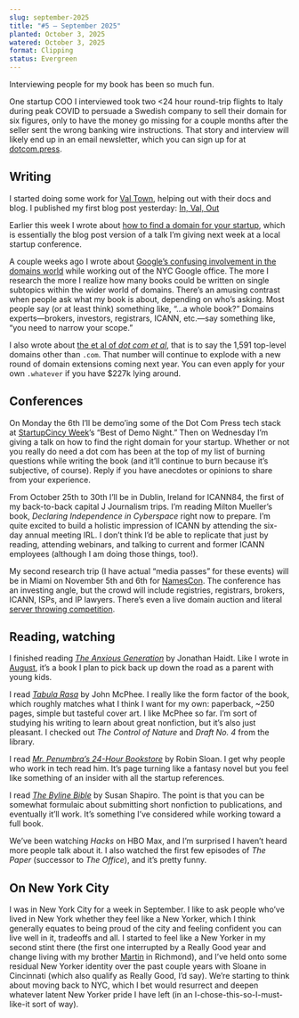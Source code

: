 ```yaml
---
slug: september-2025
title: "#5 — September 2025"
planted: October 3, 2025
watered: October 3, 2025
format: Clipping
status: Evergreen
---
```


Interviewing people for my book has been so much fun.

One startup COO I interviewed took two \<24 hour round-trip flights to Italy during peak COVID to persuade a Swedish company to sell their domain for six figures, only to have the money go missing for a couple months after the seller sent the wrong banking wire instructions. That story and interview will likely end up in an email newsletter, which you can sign up for at [dotcom.press](https://dotcom.press/).

## Writing

I started doing some work for [Val Town](https://val.town), helping out with their docs and blog. I published my first blog post yesterday: [In, Val, Out](https://blog.val.town/in-val-out)

Earlier this week I wrote about [how to find a domain for your startup](/domains-for-startups), which is essentially the blog post version of a talk I’m giving next week at a local startup conference.

A couple weeks ago I wrote about [Google’s confusing involvement in the domains world](https://dotcom.press/archive/googol.com) while working out of the NYC Google office. The more I research the more I realize how many books could be written on single subtopics within the wider world of domains. There’s an amusing contrast when people ask what my book is about, depending on who’s asking. Most people say (or at least think) something like, “...a whole book?” Domains experts—brokers, investors, registrars, ICANN, etc.—say something like, “you need to narrow your scope.”

I also wrote about [the et al of _dot com et al_](https://www.dotcom.press/archive/1592-tlds), that is to say the 1,591 top-level domains other than `.com`. That number will continue to explode with a new round of domain extensions coming next year. You can even apply for your own `.whatever` if you have $227k lying around.

## Conferences

On Monday the 6th I’ll be demo’ing some of the Dot Com Press tech stack at [StartupCincy Week](https://startupcincyweek.com/)’s “Best of Demo Night.” Then on Wednesday I’m giving a talk on how to find the right domain for your startup. Whether or not you really do need a dot com has been at the top of my list of burning questions while writing the book (and it’ll continue to burn because it’s subjective, of course). Reply if you have anecdotes or opinions to share from your experience.

From October 25th to 30th I’ll be in Dublin, Ireland for ICANN84, the first of my back-to-back capital J Journalism trips. I’m reading Milton Mueller’s book, _Declaring Independence in Cyberspace_ right now to prepare. I’m quite excited to build a holistic impression of ICANN by attending the six-day annual meeting IRL. I don’t think I’d be able to replicate that just by reading, attending webinars, and talking to current and former ICANN employees (although I am doing those things, too!).

My second research trip (I have actual “media passes” for these events) will be in Miami on November 5th and 6th for [NamesCon](https://i.snoball.it/p/mEZKb/l/2). The conference has an investing angle, but the crowd will include registries, registrars, brokers, ICANN, ISPs, and IP lawyers. There’s even a live domain auction and literal [server throwing competition](https://www.cloudfest.com/usa/world-server-throwing-championship/).

## Reading, watching

I finished reading [_The Anxious Generation_](https://bookshop.org/a/115276/9780593655030) by Jonathan Haidt. Like I wrote in [August](/august-2025), it’s a book I plan to pick back up down the road as a parent with young kids.

I read [_Tabula Rasa_](https://bookshop.org/a/115276/9781250335708) by John McPhee. I really like the form factor of the book, which roughly matches what I think I want for my own: paperback, ~250 pages, simple but tasteful cover art. I like McPhee so far. I’m sort of studying his writing to learn about great nonfiction, but it’s also just pleasant. I checked out _The Control of Nature_ and _Draft No. 4_ from the library.

I read [_Mr. Penumbra’s 24-Hour Bookstore_](https://bookshop.org/a/115276/9781250037756) by Robin Sloan. I get why people who work in tech read him. It’s page turning like a fantasy novel but you feel like something of an insider with all the startup references.

I read [_The Byline Bible_](https://bookshop.org/a/115276/9781440353680) by Susan Shapiro. The point is that you can be somewhat formulaic about submitting short nonfiction to publications, and eventually it’ll work. It’s something I’ve considered while working toward a full book.

<Bookshop />

We’ve been watching _Hacks_ on HBO Max, and I’m surprised I haven’t heard more people talk about it. I also watched the first few episodes of _The Paper_ (successor to _The Office_), and it’s pretty funny.

## On New York City

I was in New York City for a week in September. I like to ask people who’ve lived in New York whether they feel like a New Yorker, which I think generally equates to being proud of the city and feeling confident you can live well in it, tradeoffs and all. I started to feel like a New Yorker in my second stint there (the first one interrupted by a Really Good year and change living with my brother [Martin](https://martinmillspaugh.com) in Richmond), and I’ve held onto some residual New Yorker identity over the past couple years with Sloane in Cincinnati (which also qualify as Really Good, I’d say). We’re starting to think about moving back to NYC, which I bet would resurrect and deepen whatever latent New Yorker pride I have left (in an I-chose-this-so-I-must-like-it sort of way).

